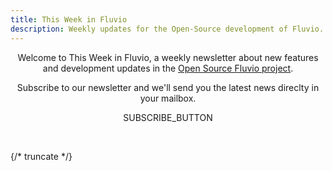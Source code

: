 ```yaml
---
title: This Week in Fluvio
description: Weekly updates for the Open-Source development of Fluvio.
---
```


<center>
Welcome to This Week in Fluvio, a weekly newsletter about new
features and development updates in the <a href="https://github.com/infinyon/fluvio">Open Source Fluvio project</a>.
<br />

Subscribe to our newsletter and we'll send you the latest news direclty in your mailbox.

SUBSCRIBE_BUTTON

<br />
</center>

{/* truncate */}
